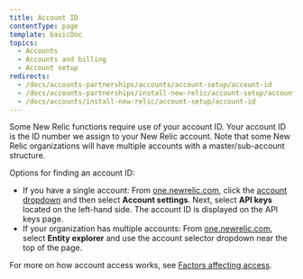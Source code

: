 ```yaml
---
title: Account ID
contentType: page
template: basicDoc
topics:
  - Accounts
  - Accounts and billing
  - Account setup
redirects:
  - /docs/accounts-partnerships/accounts/account-setup/account-id
  - /docs/accounts-partnerships/install-new-relic/account-setup/account-id
  - /docs/accounts/install-new-relic/account-setup/account-id
---
```


Some New Relic functions require use of your account ID. Your account ID is the ID number we assign to your New Relic account. Note that some New Relic organizations will have multiple accounts with a master/sub-account structure.

Options for finding an account ID:

* If you have a single account: From [one.newrelic.com](https://one.newrelic.com), click the [account dropdown](/docs/using-new-relic/welcome-new-relic/get-started/glossary#account-dropdown) and then select **Account settings**. Next, select **API keys** located on the left-hand side. The account ID is displayed on the API keys page.
* If your organization has multiple accounts: From [one.newrelic.com](https://one.newrelic.com), select **Entity explorer** and use the account selector dropdown near the top of the page.

For more on how account access works, see [Factors affecting access](/docs/new-relic-one/use-new-relic-one/core-concepts/cross-account-features-security-new-relic-one).
